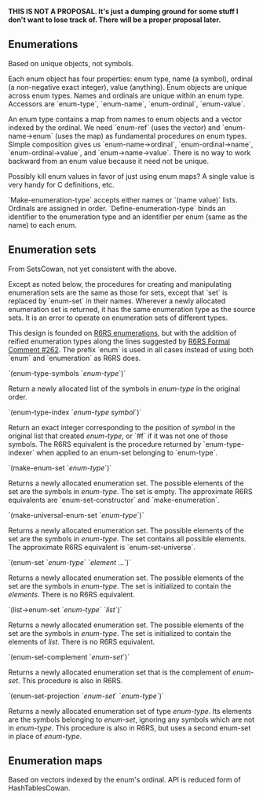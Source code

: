 '''THIS IS NOT A PROPOSAL.  It's just a dumping ground for some stuff I don't want to lose track of.  There will be a proper proposal later.'''

== Enumerations ==

Based on unique objects, not symbols.

Each enum object has four properties:  enum type, name (a symbol), ordinal (a non-negative exact integer), value (anything).  Enum objects are unique across enum types.  Names and ordinals are unique within an enum type.  Accessors are `enum-type`, `enum-name`, `enum-ordinal`, `enum-value`.

An enum type contains a map from names to enum objects and a vector indexed by the ordinal.  We need `enum-ref` (uses the vector) and `enum-name->enum` (uses the map) as fundamental procedures on enum types.  Simple composition gives us `enum-name->ordinal`, `enum-ordinal->name`, `enum-ordinal->value`, and `enum->name->value`.  There is no way to work backward from an enum value because it need not be unique.

Possibly kill enum values in favor of just using enum maps?  A single value is very handy for C definitions, etc.

`Make-enumeration-type` accepts either names or `(name value)` lists.  Ordinals are assigned in order.  `Define-enumeration-type` binds an identifier to the enumeration type and an identifier per enum (same as the name) to each enum.

== Enumeration sets ==

From SetsCowan, not yet consistent with the above.

Except as noted below, the procedures for creating and manipulating enumeration sets are the same as those for sets, except that `set` is replaced by `enum-set` in their names.  Wherever a newly allocated enumeration set is returned, it has the same enumeration type as the source sets.  It is an error to operate on enumeration sets of different types.

This design is founded on [[http://www.r6rs.org/final/html/r6rs-lib/r6rs-lib-Z-H-15.html|R6RS enumerations]], but with the addition of reified enumeration types along the lines suggested by [[http://www.r6rs.org/formal-comments/comment-262.txt|R6RS Formal Comment #262]].  The prefix `enum` is used in all cases instead of using both `enum` and `enumeration` as R6RS does.

`(enum-type-symbols `''enum-type''`)`

Return a newly allocated list of the symbols in ''enum-type'' in the original order.

`(enum-type-index `''enum-type symbol''`)`

Return an exact integer corresponding to the position of ''symbol'' in the original list that created ''enum-type'', or `#f` if it was not one of those symbols.  The R6RS equivalent is the procedure returned by `enum-type-indexer` when applied to an enum-set belonging to `enum-type`.

`(make-enum-set `''enum-type''`)`

Returns a newly allocated enumeration set.  The possible elements of the set are the symbols in ''enum-type''.  The set is empty.  The approximate R6RS equivalents are `enum-set-constructor` and `make-enumeration`.

`(make-universal-enum-set `''enum-type''`)`

Returns a newly allocated enumeration set.  The possible elements of the set are the symbols in ''enum-type''.  The set contains all possible elements.  The approximate R6RS equivalent is `enum-set-universe`.

`(enum-set `''enum-type''` `''element'' ...`)`

Returns a newly allocated enumeration set.  The possible elements of the set are the symbols in ''enum-type''. The set is initialized to contain the ''elements''.  There is no R6RS equivalent.

`(list->enum-set `''enum-type''` `''list''`)`

Returns a newly allocated enumeration set.  The possible elements of the set are the symbols in ''enum-type''. The set is initialized to contain the elements of ''list''.  There is no R6RS equivalent.

`(enum-set-complement `''enum-set''`)`

Returns a newly allocated enumeration set that is the complement of ''enum-set''.  This procedure is also in R6RS.

`(enum-set-projection `''enum-set''` `''enum-type''`)`

Returns a newly allocated enumeration set of type ''enum-type''.  Its elements are the symbols belonging to ''enum-set'', ignoring any symbols which are not in ''enum-type''.  This procedure is also in R6RS, but uses a second enum-set in place of ''enum-type''.

== Enumeration maps ==

Based on vectors indexed by the enum's ordinal.  API is reduced form of HashTablesCowan.
